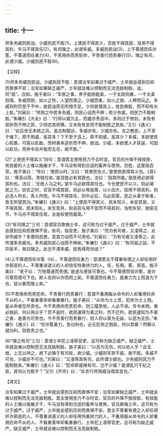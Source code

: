 ```yaml
---
---
---
```

title: 十一
---



师多务威则民诎，少威则民不胜(1)。上使民不得其义，百姓不得其叙，技用不得其利，牛马不得其任(2)，有司陵之，此谓多威。多威则民诎(3)。上不尊德而任诈慝，不尊道而任勇力(4)，不贵用命而贵犯命，不贵善行而贵暴行(5)，陵之有司，此谓少威。少威则民不胜(6)。

【注释】

(1)师多务威则民诎，少威则民不胜：意谓治军如果过于威严，士卒就会感到压抑而畏惧不安；治军如果缺乏威严，士卒就会难以控制而无法克敌制胜。诎，同“屈”。压抑。施子美曰：“军旅之事，贵乎能刚能柔，一于太刚则暴，一于太柔则懦。多威而刚，如火之热，人望而畏之。少威而柔，如火之弱，人狎而玩之。多威则刑罚至于不中，故民诎而无所措手足。少则民慢其上，故民弗胜，而不知有长上矣。”刘寅曰：“师旅之中若多务威，则民心诎而不伸；若少务威，则民力不能制胜。”朱墉引《大全》曰：“行师以威为主，而威亦贵适中。多则过于惨刻，未免有屈折而不伸之民，少则恣其骄横，又未免有怠而不能制胜之民矣。”又引《通义》曰：“此后世无本统之兵，盖古制既远，多威亦失，少威亦失。古之教民，上不至于绳下，原不用威，奚其多？下不至于违上，原不损威，奚其少？多威，本欲使民心知畏，可驱以赴敌，而材勇率逆折而不伸，故诎。少威，本欲使人才获逞，可因以赴功，而命令且弁髦而无忌，故不胜。”

(2)“上使民不得其义”四句：意谓君主使用民力不合时宜，官员的升降不按规矩，有技能的人士难以施展才干，牛马没有得到合适的畜养与使用。百姓，这里指百官。施子美曰：“传曰：‘使民以时。’又曰：‘其使民也义。’是使民欲得其义也。《易》曰：‘卑高以陈，贵贱位矣。’是百姓必有其叙也。法曰：‘因其所能。’是技用必欲得其利也。法曰：‘无绝人马之利。’是牛马必欲得其任也。今也使民不以义，则必竭民之力，妨农之时，百官不得其叙，则必以卑逾尊，以小加大，技用不得其利，则必违人所长，贵人所短。牛马不得其任，则牛必后，马必契需，民之从事于斯者，皆无所望其功。”朱墉引《通义》曰：“上使民不得其义，民未知义，未安其居，又不得其叙。民未知礼，未生其共，抑且技与用不宜而不得其利，刍牧失官，驰驱无节，牛马亦不得其任焉，全是权使而威笼。”

(3)“有司陵之”三句：意谓官员欺侮士卒，这可称为过于威严。过于威严，士卒就会感到压抑而畏惧不安。有司，指官吏。施子美曰：“而为有司者，又凌辱之，此非所威乎？多尊则民畏，宜其力诎而不可用也。”刘寅曰：“为有司者又凌辱之，此所谓多务威也。多务威则民心诎而不伸矣。”朱墉引《通义》曰：“有司驱之战，不异驱羊，故曰陵之。此岂不谓多威，民焉得而勿诎？”

(4)上不尊德而任诈慝（tè），不尊道而任勇力：意谓君主不尊重有德之人却任用奸诈邪恶的人，不尊重讲道义的人却信任恃勇拼力的人。任，任用。慝，邪恶。施子美曰：“老子曰：‘万物尊道而贵德。’是道与德皆可尊也。今不尊德而信诈慝，是诈可尊而德可下也。斯人也将以诈而罔上矣。不尊道而任勇力，是勇力为上而道为下也，徒以暴而陵上矣。”

(5)不贵用命而贵犯命，不贵善行而贵暴行：意谓不重用服从命令的人却重用抗命不从的人，不看重善举却看重暴行。施子美曰：“从命为士上赏，犯命为士上戮。是从命者在所贵也。今不贵用命而贵犯命，则三麾至地，人必不进。号令未明，勇必独前，何以用众乎？赏不逾时，欲民速得为善之利，罚不迁列，欲民速知为不善之害，是善为可贵也。今不贵善行而贵暴行，则人将以善为无益，以恶为无伤。”朱墉引《通义》曰：“任诈慝勇力，急功利也，必无犯命之戮矣，何以禁暴？然赖以就功利，则若贵之也。”

(6)“陵之有司”三句：意谓士卒犯上凌辱官吏，这可称为缺乏威严。缺乏威严，士卒就会难以控制而无法克敌制胜。施子美曰：“以恶为无伤，何以劝人乎？此无他，上无以帅之，故下必陵于有司矣，故少威。少威则军势不振，故不胜。多威不可也，少威亦不可也。”刘寅曰：“又凌辱其有司，此所谓少威也。少务威则民力不能制胜矣。”朱墉引《通义》曰：“犯命即是陵有司，岂不少威？是谓乱行干纪之民，其何以为胜乎？”又引《开宗》曰：“此言行师用威当得其宜也。”

【译文】

治军如果过于威严，士卒就会感到压抑而畏惧不安；治军如果缺乏威严，士卒就会难以控制而无法克敌制胜。君主使用民力不合时宜，官员的升降不按规矩，有技能的人士难以施展才干，牛马没有得到合适的畜养与使用，官员欺侮士卒，这可称为过于威严。过于威严，士卒就会感到压抑而畏惧不安。君主不尊重有德之人却任用奸诈邪恶的人，不尊重讲道义的人却任用恃勇拼力的人，不重用服从命令的人却重用抗命不从的人，不看重善举却看重暴行，士卒犯上凌辱官吏，这可称为缺乏威严。缺乏威严，士卒就会难以控制而无法克敌制胜。